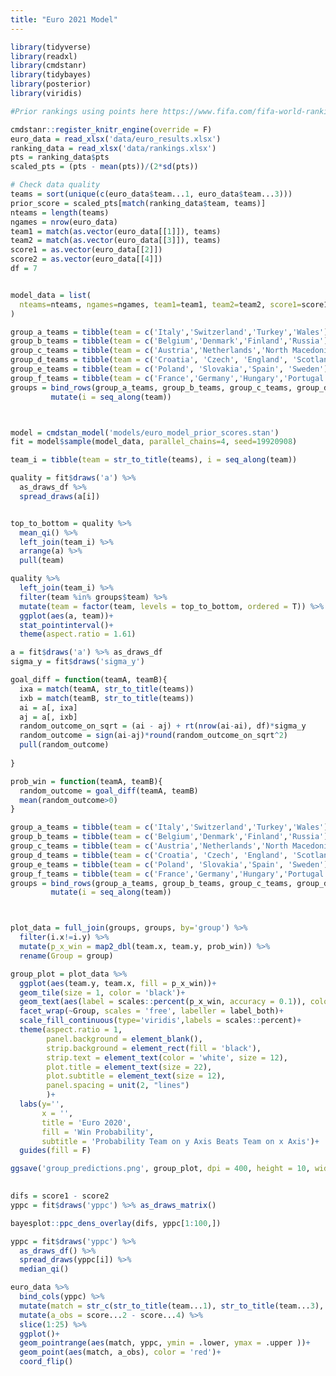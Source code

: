 ```yaml
---
title: "Euro 2021 Model"
---
```



```r
library(tidyverse)
library(readxl)
library(cmdstanr)
library(tidybayes)
library(posterior)
library(viridis)

#Prior rankings using points here https://www.fifa.com/fifa-world-ranking/ranking-table/men/

cmdstanr::register_knitr_engine(override = F)
euro_data = read_xlsx('data/euro_results.xlsx')
ranking_data = read_xlsx('data/rankings.xlsx')
pts = ranking_data$pts
scaled_pts = (pts - mean(pts))/(2*sd(pts))

# Check data quality
teams = sort(unique(c(euro_data$team...1, euro_data$team...3)))
prior_score = scaled_pts[match(ranking_data$team, teams)]
nteams = length(teams)
ngames = nrow(euro_data)
team1 = match(as.vector(euro_data[[1]]), teams)
team2 = match(as.vector(euro_data[[3]]), teams)
score1 = as.vector(euro_data[[2]])
score2 = as.vector(euro_data[[4]])
df = 7



```


```r
model_data = list(
  nteams=nteams, ngames=ngames, team1=team1, team2=team2, score1=score1, score2=score2, df=df, prior_score=prior_score
)
```


```r
group_a_teams = tibble(team = c('Italy','Switzerland','Turkey','Wales'), group = 'A')
group_b_teams = tibble(team = c('Belgium','Denmark','Finland','Russia'), group = 'B' )
group_c_teams = tibble(team = c('Austria','Netherlands','North Macedonia', 'Ukraine'), group = 'C')
group_d_teams = tibble(team = c('Croatia', 'Czech', 'England', 'Scotland'), group = 'D' )
group_e_teams = tibble(team = c('Poland', 'Slovakia','Spain', 'Sweden'), group = 'E' )
group_f_teams = tibble(team = c('France','Germany','Hungary','Portugal'), group = 'F')
groups = bind_rows(group_a_teams, group_b_teams, group_c_teams, group_d_teams, group_e_teams, group_f_teams) %>% 
         mutate(i = seq_along(team))



model = cmdstan_model('models/euro_model_prior_scores.stan')
fit = model$sample(model_data, parallel_chains=4, seed=19920908)

team_i = tibble(team = str_to_title(teams), i = seq_along(team))

quality = fit$draws('a') %>% 
  as_draws_df %>% 
  spread_draws(a[i]) 


top_to_bottom = quality %>% 
  mean_qi() %>% 
  left_join(team_i) %>% 
  arrange(a) %>% 
  pull(team)

quality %>% 
  left_join(team_i) %>% 
  filter(team %in% groups$team) %>% 
  mutate(team = factor(team, levels = top_to_bottom, ordered = T)) %>% 
  ggplot(aes(a, team))+
  stat_pointinterval()+
  theme(aspect.ratio = 1.61)

```





```r

a = fit$draws('a') %>% as_draws_df
sigma_y = fit$draws('sigma_y')

goal_diff = function(teamA, teamB){
  ixa = match(teamA, str_to_title(teams))
  ixb = match(teamB, str_to_title(teams))
  ai = a[, ixa]
  aj = a[, ixb]
  random_outcome_on_sqrt = (ai - aj) + rt(nrow(ai-ai), df)*sigma_y
  random_outcome = sign(ai-aj)*round(random_outcome_on_sqrt^2)
  pull(random_outcome)
  
}

prob_win = function(teamA, teamB){
  random_outcome = goal_diff(teamA, teamB)
  mean(random_outcome>0)
}

```




```r
group_a_teams = tibble(team = c('Italy','Switzerland','Turkey','Wales'), group = 'A')
group_b_teams = tibble(team = c('Belgium','Denmark','Finland','Russia'), group = 'B' )
group_c_teams = tibble(team = c('Austria','Netherlands','North Macedonia', 'Ukraine'), group = 'C')
group_d_teams = tibble(team = c('Croatia', 'Czech', 'England', 'Scotland'), group = 'D' )
group_e_teams = tibble(team = c('Poland', 'Slovakia','Spain', 'Sweden'), group = 'E' )
group_f_teams = tibble(team = c('France','Germany','Hungary','Portugal'), group = 'F')
groups = bind_rows(group_a_teams, group_b_teams, group_c_teams, group_d_teams, group_e_teams, group_f_teams) %>% 
         mutate(i = seq_along(team))



plot_data = full_join(groups, groups, by='group') %>% 
  filter(i.x!=i.y) %>%
  mutate(p_x_win = map2_dbl(team.x, team.y, prob_win)) %>% 
  rename(Group = group)

group_plot = plot_data %>% 
  ggplot(aes(team.y, team.x, fill = p_x_win))+
  geom_tile(size = 1, color = 'black')+
  geom_text(aes(label = scales::percent(p_x_win, accuracy = 0.1)), color = if_else(plot_data$p_x_win<0.5, 'white','black' ), size = 6)+
  facet_wrap(~Group, scales = 'free', labeller = label_both)+
  scale_fill_continuous(type='viridis',labels = scales::percent)+
  theme(aspect.ratio = 1,
        panel.background = element_blank(),
        strip.background = element_rect(fill = 'black'),
        strip.text = element_text(color = 'white', size = 12),
        plot.title = element_text(size = 22),
        plot.subtitle = element_text(size = 12),
        panel.spacing = unit(2, "lines")
        )+
  labs(y='', 
       x = '',
       title = 'Euro 2020',
       fill = 'Win Probability',
       subtitle = 'Probability Team on y Axis Beats Team on x Axis')+
  guides(fill = F)

ggsave('group_predictions.png', group_plot, dpi = 400, height = 10, width = 15)
  

```


```r
difs = score1 - score2
yppc = fit$draws('yppc') %>% as_draws_matrix()

bayesplot::ppc_dens_overlay(difs, yppc[1:100,])
```





```r
yppc = fit$draws('yppc') %>% 
  as_draws_df() %>% 
  spread_draws(yppc[i]) %>% 
  median_qi()

euro_data %>% 
  bind_cols(yppc) %>% 
  mutate(match = str_c(str_to_title(team...1), str_to_title(team...3), sep = ' v. ')) %>% 
  mutate(a_obs = score...2 - score...4) %>% 
  slice(1:25) %>% 
  ggplot()+
  geom_pointrange(aes(match, yppc, ymin = .lower, ymax = .upper ))+
  geom_point(aes(match, a_obs), color = 'red')+
  coord_flip()
```
